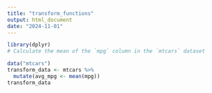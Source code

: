 ```yaml
---
title: "transform_functions"
output: html_document
date: "2024-11-01"
---
```


```r

library(dplyr)
# Calculate the mean of the `mpg` column in the `mtcars` dataset

data("mtcars")
transform_data <- mtcars %>% 
  mutate(avg_mpg <- mean(mpg))
transform_data


```

